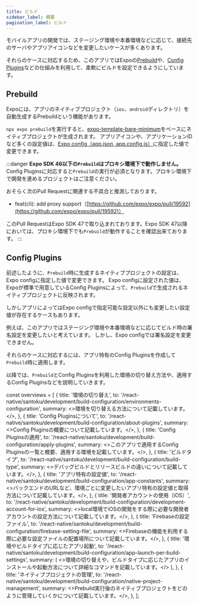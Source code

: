 ```yaml
---
title: ビルド
sidebar_label: 概要
pagination_label: ビルド
---
```


モバイルアプリの開発では、ステージング環境や本番環境などに応じて、接続先のサーバやアプリアイコンなどを変更したいケースが多くあります。

それらのケースに対応するため、このアプリではExpoの[Prebuild](https://docs.expo.dev/workflow/prebuild/)や、[Config Plugins](https://docs.expo.dev/config-plugins/introduction/)などの仕組みを利用して、柔軟にビルドを設定できるようにしています。

## Prebuild

Expoには、アプリのネイティブプロジェクト（`ios`、`android`ディレクトリ）を自動生成するPrebuildという機能があります。

`npx expo prebuild`を実行すると、[expo-template-bare-minimum](https://github.com/expo/expo/tree/main/templates/expo-template-bare-minimum)をベースにネイティブプロジェクトが生成されます。
アプリアイコンや、アプリケーションIDなど多くの設定値は、[Expo config（app.json, app.config.js）](https://docs.expo.dev/versions/latest/config/app/)に指定した値で変更できます。

:::danger
**Expo SDK 46以下の`Prebuild`はプロキシ環境下で動作しません。**
Config Pluginsに対応すると`Prebuild`の実行が必須となります。プロキシ環境下で開発を進めるプロジェクトはご注意ください。

おそらく次のPull Requestに関連する不具合と推測しております。

- feat(cli): add proxy support（[https://github.com/expo/expo/pull/19592](https://github.com/expo/expo/pull/19592)）

このPull RequestはExpo SDK 47で取り込まれております。Expo SDK 47以降においては、プロキシ環境下でも`Prebuild`が動作することを確認出来ております。
:::

## Config Plugins

前述したように、`Prebuild`時に生成するネイティブプロジェクトの設定は、Expo configに指定した値で変更できます。
Expo configに設定された値は、Expoが標準で用意しているConfig Pluginsによって、`Prebuild`で生成されるネイティブプロジェクトに反映されます。

しかしアプリによってはExpo configで指定可能な設定以外にも変更したい設定値が存在するケースもあります。

例えば、このアプリではステージング環境や本番環境などに応じてビルド時の署名設定を変更したいと考えています。
しかし、Expo configでは署名設定を変更できません。

それらのケースに対応するには、アプリ特有のConfig Pluginsを作成して`Prebuild`時に適用します。

以降では、`Prebuild`とConfig Pluginsを利用した環境の切り替え方法や、適用するConfig Pluginsなどを説明していきます。

<!-- textlint-disable ja-technical-writing/sentence-length,ja-technical-writing/max-comma,ja-spacing/ja-no-space-around-parentheses,jtf-style/3.3.かっこ類と隣接する文字の間のスペースの有無,ja-technical-writing/ja-no-mixed-period,ja-technical-writing/no-unmatched-pair -->

const overviews = [
  {
    title: '環境の切り替え',
    to: '/react-native/santoku/development/build-configuration/environments-configuration',
    summary: <>環境を切り替える方法について記載しています。</>,
  },
  {
    title: 'Config Pluginsについて',
    to: '/react-native/santoku/development/build-configuration/about-plugins',
    summary: <>Config Pluginsの概要について記載しています。</>,
  },
  {
    title: 'Config Pluginsの適用',
    to: '/react-native/santoku/development/build-configuration/apply-plugins',
    summary: <>このアプリで適用するConfig Pluginsの一覧と概要、適用する環境を記載しています。</>,
  },
  {
    title: 'ビルドタイプ',
    to: '/react-native/santoku/development/build-configuration/build-type',
    summary: <>デバッグビルドとリリースビルドの違いについて記載しています。</>,
  },
  {
    title: 'アプリ特有の設定値',
    to: '/react-native/santoku/development/build-configuration/app-constants',
    summary: <>バックエンドのURLなど、環境ごとに変更したいアプリ特有の設定値と取得方法について記載しています。</>,
  },
  {
    title: '開発者アカウントの使用（iOS）',
    to: '/react-native/santoku/development/build-configuration/development-account-for-ios',
    summary: <>local環境でiOSの開発をする際に必要な開発者アカウントの設定方法について記載しています。</>,
  },
  {
    title: 'Firebaseの設定ファイル',
    to: '/react-native/santoku/development/build-configuration/firebase-setting-file',
    summary: <>Firebaseの機能を利用する際に必要な設定ファイルの配置場所について記載しています。</>,
  },
  {
    title: '環境やビルドタイプに応じたアプリ起動',
    to: '/react-native/santoku/development/build-configuration/app-launch-per-build-settings',
    summary: (
      <>環境の切り替えや、ビルドタイプに応じたアプリのインストールや起動方法について詳細なコマンドを記載しています。</>
    ),
  },
  {
    title: 'ネイティブプロジェクトの管理',
    to: '/react-native/santoku/development/build-configuration/native-project-management',
    summary: <>Prebuild実行後のネイティブプロジェクトをどのように管理していくかについて記載しています。</>,
  },
];

<PageList overviews={overviews} colSize={12} />

<!-- textlint-enable ja-technical-writing/sentence-length,ja-technical-writing/max-comma,ja-spacing/ja-no-space-around-parentheses,jtf-style/3.3.かっこ類と隣接する文字の間のスペースの有無,ja-technical-writing/ja-no-mixed-period,ja-technical-writing/no-unmatched-pair -->
